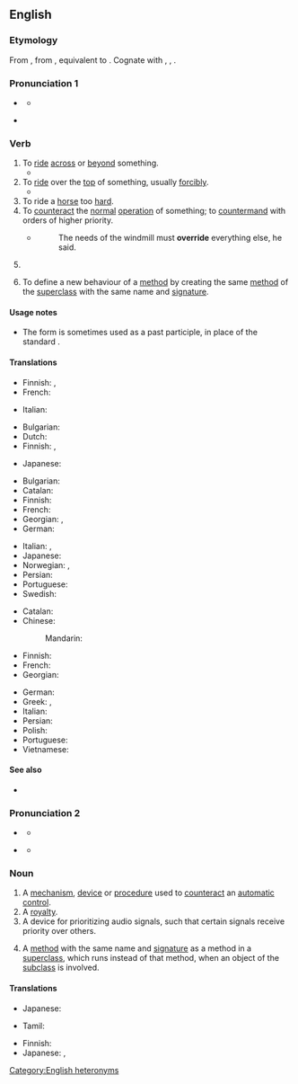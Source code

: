 ==English==

===Etymology===
From {{inh|en|enm|overriden}}, from {{inh|en|ang|oferrīdan}}, equivalent to {{prefix|en|over|ride}}. Cognate with {{cog|nl|overrijden}}, {{cog|de|überreiten}}, {{cog|da|override}}.

===Pronunciation 1===
* {{a|UK}} {{IPA|en|/əʊ.vəˈɹaɪd/}}
** {{audio|en|LL-Q1860 (eng)-Vealhurl-override1.wav|Audio (UK)}}
* {{a|US}} {{IPA|en|/oʊ.vəɹˈɹaɪd/}}

===Verb===
{{en-verb|overrides|overriding|overrode|overridden}}

# To [[ride]] [[across]] or [[beyond]] something.
#* {{quote-journal|en|date=2021 October 20|title=Network News: Commuter train crashes into buffers at Enfield Town|journal=RAIL|issue=942|page=8|text=Around 50 people were evacuated from a rush-hour London Overground service on October 12, after an eight-car train '''overrode''' the buffers at Enfield Town station.}}
# To [[ride]] over the [[top]] of something, usually [[forcibly]].
#* {{quote-book|en|date=18 August 1981|author={{w|National Transportation Safety Board}}|title=Railroad Accident Report: Rear-End Collision of Union Pacific Railroad Company Freight Trains Extra 3119 West and Extra 8044 West, Near Kelso, California, November 17, 1980|chapter=Collision and Derailment|url=https://www.ntsb.gov/investigations/AccidentReports/Reports/RAR8107.pdf|archiveurl=https://web.archive.org/web/20220329225420/https://www.ntsb.gov/investigations/AccidentReports/Reports/RAR8107.pdf|archivedate=29 March 2022|accessdate=29 March 2022|page=6|text=Separation of the caboose from the VAN train had caused the train to go into emergency braking and when Extra 3119 West struck the third rack car, the car '''overrode''' the locomotive, destroyed the remaining superstructure, and caused the locomotive to overturn the north rail.  The near-instantaneous derailment of the rest of the train followed immediately.}}
# To ride a [[horse]] too [[hard]].
# To [[counteract]] the [[normal]] [[operation]] of something; to [[countermand]] with orders of higher priority.
#: {{ux|en|Congress promptly '''overrode''' the president's veto, passing the bill into law.}}
#* {{RQ:Orwell Animal Farm|6}}
#*: The needs of the windmill must '''override''' everything else, he said.
# {{rfdef|en}} <!--over-ride an automated process-->
# {{lb|en|object-oriented}} To define a new behaviour of a [[method]] by creating the same [[method]] of the [[superclass]] with the same name and [[signature]].
#: {{ux|en|How the cat runs is defined in the method <code>run()</code> of the class <code>Cat</code>, which '''overrides''' the same method with the same signature of superclass called <code>Mammal</code>.}}

====Usage notes====
* The form {{m|en|overrode}} is sometimes used as a past participle, in place of the standard {{m|en|overridden}}.

====Translations====
{{trans-top|to ride across or beyond something}}
* Finnish: {{t|fi|[[ratsastaa]] [[poikki]]}}, {{t|fi|[[ratsastaa]] [[yli]]}}
* French: {{t+|fr|outrepasser}}
{{trans-mid}}
* Italian: {{t+|it|oltrepassare}}
{{trans-bottom}}

{{trans-top|to ride a horse too hard}}
* Bulgarian: {{t+|bg|пресилвам}}
* Dutch: {{t+|nl|afjakkeren}}
* Finnish: {{t|fi|[[ratsastaa]] [[liian]] [[kova]]a}}, {{t|fi|[[ratsastaa]] [[väsyksiin]]}}
{{trans-mid}}
* Japanese: {{t+|ja|酷使|alt=酷使する|tr=kokushi suru}}
{{trans-bottom}}

{{trans-top|to counteract the normal operation of something}}
* Bulgarian: {{t+|bg|отменям}}
* Catalan: {{t+|ca|revocar}}
* Finnish: {{t+|fi|kumota}}
* French: {{t+|fr|outrepasser}}
* Georgian: {{t|ka|დაძლევა}} {{qualifier|verbal noun}}, {{t|ka|დაძლევს}} {{qualifier|infinitive}}
* German: {{t+|de|übersteuern}}
{{trans-mid}}
* Italian: {{t+|it|forzare}}, {{t+|it|bypassare}}
* Japanese: {{t+|ja|覆す|tr=kutsugaesu}}
* Norwegian: {{t|no|motvirke}}, {{t+|no|overstyre}}
* Persian: {{t+|fa|روسواردن}}
* Portuguese: {{t+|pt|sobrepor}}
* Swedish: {{t+|sv|åsidosätta}}
{{trans-bottom}}

{{trans-top|(software) To define a new behaviour of a [[method]]}}
* Catalan: {{t+|ca|revocar}}
* Chinese:
*: Mandarin: {{t+|cmn|重写|tr=chóngxiě}}
* Finnish: {{t+|fi|syrjäyttää}}
* French: {{t+|fr|redéfinir}}
* Georgian: {{t|ka|გადაფარვა|sc=Geor}}
{{trans-mid}}
* German: {{t+|de|überschreiben}}
* Greek: {{t+|el|επικαλύπτω}}, {{t+|el|υποσκελίζω}}
* Italian: {{t+|it|ridefinire}}
* Persian: {{t+|fa|روسواردن}}
* Polish: {{t|pl|nadpisać}}
* Portuguese: {{t+|pt|sobrepor}}
* Vietnamese: {{t|vi|ghi đè}}
{{trans-bottom}}

====See also====
* {{sense|programming}} {{l|en|overload}}

===Pronunciation 2===
* {{a|UK}} {{IPA|en|/ˈəʊ.vəˌɹaɪd/}}
** {{audio|en|LL-Q1860 (eng)-Vealhurl-override2.wav|Audio (UK)}}
* {{a|US}} {{IPA|en|/ˈoʊ.vəɹˌɹaɪd/}}
** {{audio|en|En-us-override.ogg|Audio (US)}}

===Noun===
{{en-noun}}

# A [[mechanism]], [[device]] or [[procedure]] used to [[counteract]] an [[automatic]] [[control]].
# A [[royalty]].
# A device for prioritizing audio signals, such that certain signals receive priority over others.
# {{lb|en|object-oriented}} A [[method]] with the same name and [[signature]] as a method in a [[superclass]], which runs instead of that method, when an object of the [[subclass]] is involved.

====Translations====
{{trans-top|A mechanism, device or procedure used to counteract an automatic control}}
* Japanese: {{t|ja|オーバーライド|tr=ōbāraido}}
{{trans-mid}}
* Tamil: {{t|ta|ரத்து செய்தல்|sc=Taml}}
{{trans-bottom}}

{{trans-top|A royalty}}
* Finnish: {{t+|fi|rojalti}}
* Japanese: {{t+|ja|優先|tr=yūsen}}, {{t+|ja|優待|tr=yūtai}}
{{trans-mid}}
{{trans-bottom}}

{{trans-top|A device for prioritizing audio signals}}
{{trans-mid}}
{{trans-bottom}}

[[Category:English heteronyms]]